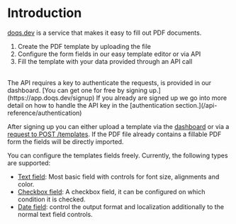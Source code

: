 # Introduction

[doqs.dev](https://doqs.dev) is a service that makes it easy to fill out PDF documents.

1. Create the PDF template by uploading the file
2. Configure the form fields in our easy template editor or via API
3. Fill the template with your data provided through an API call

<br/>
The API requires a key to authenticate the requests, is provided in our dashboard. [You can get one for free by signing up.](https://app.doqs.dev/signup)
If you already are signed up we go into more detail on how to handle the API key in the [authentication section.](/api-reference/authentication)

After signing up you can either upload a template via the [dashboard](https://app.doqs.dev) or via a [request to POST /templates](/api-reference/create-template).
If the PDF file already contains a fillable PDF form the fields will be directly imported.

You can configure the templates fields freely. Currently, the following types are supported:

* [Text field](/fields/text): Most basic field with controls for font size, alignments and color.
* [Checkbox field](/fields/checkbox): A checkbox field, it can be configured on which condition it is checked.
* [Date field](/fields/checkbox): control the output format and localization additionally to the normal text field controls.
